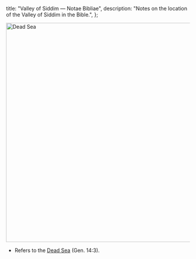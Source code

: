   title: "Valley of Siddim — Notae Bibliae",
  description: "Notes on the location of the Valley of Siddim in the Bible.",
};

<Initial text="Valley of Siddim" />

<Image
  className="sepia rounded"
  src="/places/dead_sea.jpg"
  alt="Dead Sea"
  width="600"
  height="600"
/>

- Refers to the [Dead Sea](/places/old-testament/genesis/dead-sea) (Gen. 14:3).
